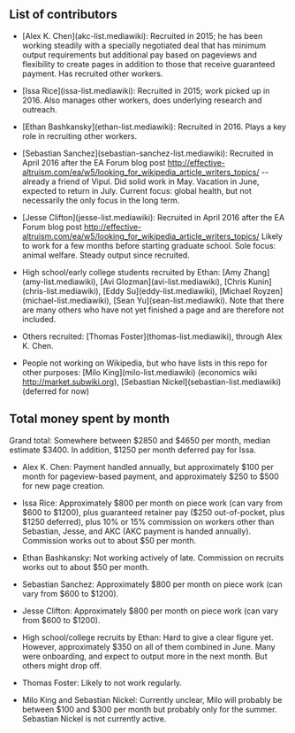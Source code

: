 == List of contributors ==

* [Alex K. Chen](akc-list.mediawiki): Recruited in 2015; he has been working steadily with a specially negotiated deal that has minimum output requirements but additional pay based on pageviews and flexibility to create pages in addition to those that receive guaranteed payment. Has recruited other workers.

* [Issa Rice](issa-list.mediawiki): Recruited in 2015; work picked up in 2016. Also manages other workers, does underlying research and outreach.

* [Ethan Bashkansky](ethan-list.mediawiki): Recruited in 2016. Plays a key role in recruiting other workers.

* [Sebastian Sanchez](sebastian-sanchez-list.mediawiki): Recruited in April 2016 after the EA Forum blog post http://effective-altruism.com/ea/w5/looking_for_wikipedia_article_writers_topics/ -- already a friend of Vipul. Did solid work in May. Vacation in June, expected to return in July. Current focus: global health, but not necessarily the only focus in the long term.

* [Jesse Clifton](jesse-list.mediawiki): Recruited in April 2016 after the EA Forum blog post http://effective-altruism.com/ea/w5/looking_for_wikipedia_article_writers_topics/ Likely to work for a few months before starting graduate school. Sole focus: animal welfare. Steady output since recruited.

* High school/early college students recruited by Ethan: [Amy Zhang](amy-list.mediawiki), [Avi Glozman](avi-list.mediawiki), [Chris Kunin](chris-list.mediawiki), [Eddy Su](eddy-list.mediawiki), [Michael Royzen](michael-list.mediawiki), [Sean Yu](sean-list.mediawiki). Note that there are many others who have not yet finished a page and are therefore not included.

* Others recruited: [Thomas Foster](thomas-list.mediawiki), through Alex K. Chen.

* People not working on Wikipedia, but who have lists in this repo for other purposes: [Milo King](milo-list.mediawiki) (economics wiki http://market.subwiki.org), [Sebastian Nickel](sebastian-list.mediawiki) (deferred for now)

== Total money spent by month ==

Grand total: Somewhere between $2850 and $4650 per month, median estimate $3400. In addition, $1250 per month deferred pay for Issa.

* Alex K. Chen: Payment handled annually, but approximately $100 per month for pageview-based payment, and approximately $250 to $500 for new page creation.

* Issa Rice: Approximately $800 per month on piece work (can vary from $600 to $1200), plus guaranteed retainer pay ($250 out-of-pocket, plus $1250 deferred), plus 10% or 15% commission on workers other than Sebastian, Jesse, and AKC (AKC payment is handed annually). Commission works out to about $50 per month.

* Ethan Bashkansky: Not working actively of late. Commission on recruits works out to about $50 per month.

* Sebastian Sanchez: Approximately $800 per month on piece work (can vary from $600 to $1200).

* Jesse Clifton: Approximately $800 per month on piece work (can vary from $600 to $1200).

* High school/college recruits by Ethan: Hard to give a clear figure yet. However, approximately $350 on all of them combined in June. Many were onboarding, and expect to output more in the next month. But others might drop off.

* Thomas Foster: Likely to not work regularly.

* Milo King and Sebastian Nickel: Currently unclear, Milo will probably be between $100 and $300 per month but probably only for the summer. Sebastian Nickel is not currently active.


